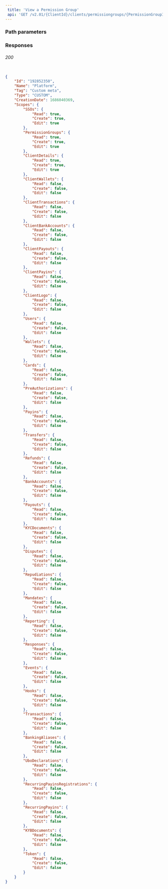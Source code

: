 ```yaml
---  
 title: 'View a Permission Group'  
 api: 'GET /v2.01/{ClientId}/clients/permissiongroups/{PermissionGroupId}'  
---  
```


  

### Path parameters  

<PermissionGroupId1 />  

### Responses  

###### 200   

<IdResponse />  

<NameResponse />  

<TagResponse />  

<TypeResponse />  

<CreationDateResponse />  

<ScopesResponse />  

 <ResponseExample>  

```json 200  

{
    "Id": "192852350",
    "Name": "Platform",
    "Tag": "Custom meta",
    "Type": "CUSTOM",
    "CreationDate": 1686040369,
    "Scopes": {
        "SSOs": {
            "Read": true,
            "Create": true,
            "Edit": true
        },
        "PermissionGroups": {
            "Read": true,
            "Create": true,
            "Edit": true
        },
        "ClientDetails": {
            "Read": true,
            "Create": true,
            "Edit": true
        },
        "ClientWallets": {
            "Read": false,
            "Create": false,
            "Edit": false
        },
        "ClientTransactions": {
            "Read": false,
            "Create": false,
            "Edit": false
        },
        "ClientBankAccounts": {
            "Read": false,
            "Create": false,
            "Edit": false
        },
        "ClientPayouts": {
            "Read": false,
            "Create": false,
            "Edit": false
        },
        "ClientPayins": {
            "Read": false,
            "Create": false,
            "Edit": false
        },
        "ClientLogo": {
            "Read": false,
            "Create": false,
            "Edit": false
        },
        "Users": {
            "Read": false,
            "Create": false,
            "Edit": false
        },
        "Wallets": {
            "Read": false,
            "Create": false,
            "Edit": false
        },
        "Cards": {
            "Read": false,
            "Create": false,
            "Edit": false
        },
        "PreAuthorizations": {
            "Read": false,
            "Create": false,
            "Edit": false
        },
        "Payins": {
            "Read": false,
            "Create": false,
            "Edit": false
        },
        "Transfers": {
            "Read": false,
            "Create": false,
            "Edit": false
        },
        "Refunds": {
            "Read": false,
            "Create": false,
            "Edit": false
        },
        "BankAccounts": {
            "Read": false,
            "Create": false,
            "Edit": false
        },
        "Payouts": {
            "Read": false,
            "Create": false,
            "Edit": false
        },
        "KYCDocuments": {
            "Read": false,
            "Create": false,
            "Edit": false
        },
        "Disputes": {
            "Read": false,
            "Create": false,
            "Edit": false
        },
        "Repudiations": {
            "Read": false,
            "Create": false,
            "Edit": false
        },
        "Mandates": {
            "Read": false,
            "Create": false,
            "Edit": false
        },
        "Reporting": {
            "Read": false,
            "Create": false,
            "Edit": false
        },
        "Responses": {
            "Read": false,
            "Create": false,
            "Edit": false
        },
        "Events": {
            "Read": false,
            "Create": false,
            "Edit": false
        },
        "Hooks": {
            "Read": false,
            "Create": false,
            "Edit": false
        },
        "Transactions": {
            "Read": false,
            "Create": false,
            "Edit": false
        },
        "BankingAliases": {
            "Read": false,
            "Create": false,
            "Edit": false
        },
        "UboDeclarations": {
            "Read": false,
            "Create": false,
            "Edit": false
        },
        "RecurringPayinsRegistrations": {
            "Read": false,
            "Create": false,
            "Edit": false
        },
        "RecurringPayins": {
            "Read": false,
            "Create": false,
            "Edit": false
        },
        "KYBDocuments": {
            "Read": false,
            "Create": false,
            "Edit": false
        },
        "Token": {
            "Read": false,
            "Create": false,
            "Edit": false
        }
    }
}  

 ```  

 </ResponseExample>